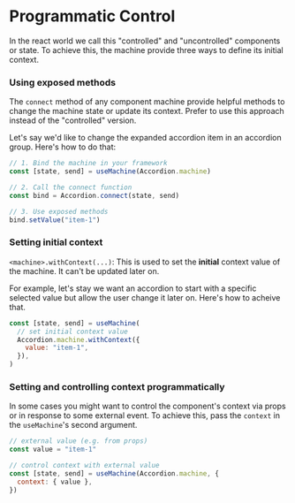 # Programmatic Control

In the react world we call this "controlled" and "uncontrolled" components or state. To achieve this, the machine
provide three ways to define its initial context.

### Using exposed methods

The `connect` method of any component machine provide helpful methods to change the machine state or update its context.
Prefer to use this approach instead of the "controlled" version.

Let's say we'd like to change the expanded accordion item in an accordion group. Here's how to do that:

```jsx
// 1. Bind the machine in your framework
const [state, send] = useMachine(Accordion.machine)

// 2. Call the connect function
const bind = Accordion.connect(state, send)

// 3. Use exposed methods
bind.setValue("item-1")
```

### Setting initial context

`<machine>.withContext(...)`: This is used to set the **initial** context value of the machine. It can't be updated
later on.

For example, let's stay we want an accordion to start with a specific selected value but allow the user change it later
on. Here's how to acheive that.

```jsx
const [state, send] = useMachine(
  // set initial context value
  Accordion.machine.withContext({
    value: "item-1",
  }),
)
```

### Setting and controlling context programmatically

In some cases you might want to control the component's context via props or in response to some external event. To
achieve this, pass the `context` in the `useMachine`'s second argument.

```jsx
// external value (e.g. from props)
const value = "item-1"

// control context with external value
const [state, send] = useMachine(Accordion.machine, {
  context: { value },
})
```
